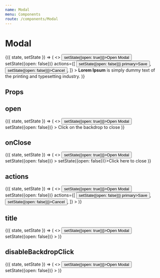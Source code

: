 ```yaml
---
name: Modal
menu: Components
route: /components/Modal
---
```



# Modal

<Playground>
    <State initial={{ open: false }}>
        {({ state, setState }) => (
            <>
                <Button onClick={() => setState({open: true})}>Open Modal</Button>
                <Modal
                    title={'What is Lorem Ipsum?'}
                    open={state.open}
                    onClose={() => setState({open: false})}
                    actions={[
                        <Button onClick={() => setState({open: false})} primary>Save</Button>,
                        <Button onClick={() => setState({open: false})}>Cancel</Button>,
                    ]}
                >
                    <b>Lorem Ipsum</b> is simply dummy text of the printing and typesetting industry.
                </Modal>
            </>
        )}
    </State>
</Playground>

## Props

<Props of={Modal} />

## open

<Playground>
    <State initial={{ open: false }}>
        {({ state, setState }) => (
            <>
                <Button onClick={() => setState({open: true})}>Open Modal</Button>
                <Modal
                    open={state.open}
                    onClose={() => setState({open: false})}
                >
                    Click on the backdrop to close
                </Modal>
            </>
        )}
    </State>
</Playground>

## onClose

<Playground>
    <State initial={{ open: false }}>
        {({ state, setState }) => (
            <>
                <Button onClick={() => setState({open: true})}>Open Modal</Button>
                <Modal
                    open={state.open}
                    onClose={() => setState({open: false})}
                >
                    <Link onClick={() => setState({open: false})}>Click here to close</Link>
                </Modal>
            </>
        )}
    </State>
</Playground>

## actions

<Playground>
    <State initial={{ open: false }}>
        {({ state, setState }) => (
            <>
                <Button onClick={() => setState({open: true})}>Open Modal</Button>
                <Modal
                    open={state.open}
                    onClose={() => setState({open: false})}
                    actions={[
                        <Button onClick={() => setState({open: false})} primary>Save</Button>,
                        <Button onClick={() => setState({open: false})}>Cancel</Button>,
                    ]}
                >
                </Modal>
            </>
        )}
    </State>
</Playground>

## title

<Playground>
    <State initial={{ open: false }}>
        {({ state, setState }) => (
            <>
                <Button onClick={() => setState({open: true})}>Open Modal</Button>
                <Modal
                    title={'What is Lorem Ipsum?'}
                    open={state.open}
                    onClose={() => setState({open: false})}
                >
                </Modal>
            </>
        )}
    </State>
</Playground>

## disableBackdropClick

<Playground>
    <State initial={{ open: false }}>
        {({ state, setState }) => (
            <>
                <Button onClick={() => setState({open: true})}>Open Modal</Button>
                <Modal
                    title={'What is Lorem Ipsum?'}
                    open={state.open}
                    disableBackdropClick
                    onClose={() => setState({open: false})}
                >
                </Modal>
            </>
        )}
    </State>
</Playground>